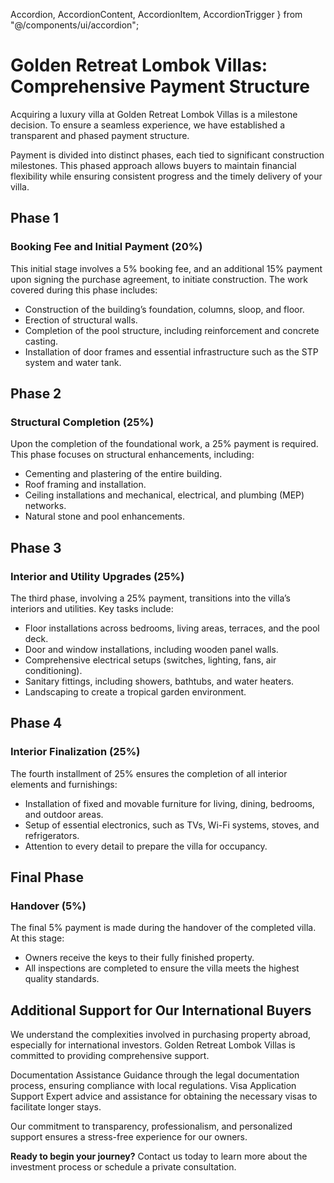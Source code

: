   Accordion,
  AccordionContent,
  AccordionItem,
  AccordionTrigger
} from "@/components/ui/accordion";

# Golden Retreat Lombok Villas: Comprehensive Payment Structure

Acquiring a luxury villa at Golden Retreat Lombok Villas is a milestone decision. To ensure a seamless experience, we have established a transparent and phased payment structure.

Payment is divided into distinct phases, each tied to significant construction milestones. This phased approach allows buyers to maintain financial flexibility while ensuring consistent progress and the timely delivery of your villa.

## Phase 1

### Booking Fee and Initial Payment (20%)

This initial stage involves a 5% booking fee, and an additional 15% payment upon signing the purchase agreement, to initiate construction. The work covered during this phase includes:

- Construction of the building’s foundation, columns, sloop, and floor.
- Erection of structural walls.
- Completion of the pool structure, including reinforcement and concrete casting.
- Installation of door frames and essential infrastructure such as the STP system and water tank.

## Phase 2

### Structural Completion (25%)

Upon the completion of the foundational work, a 25% payment is required. This phase focuses on structural enhancements, including:

- Cementing and plastering of the entire building.
- Roof framing and installation.
- Ceiling installations and mechanical, electrical, and plumbing (MEP) networks.
- Natural stone and pool enhancements.

## Phase 3

### Interior and Utility Upgrades (25%)

The third phase, involving a 25% payment, transitions into the villa’s interiors and utilities. Key tasks include:

- Floor installations across bedrooms, living areas, terraces, and the pool deck.
- Door and window installations, including wooden panel walls.
- Comprehensive electrical setups (switches, lighting, fans, air conditioning).
- Sanitary fittings, including showers, bathtubs, and water heaters.
- Landscaping to create a tropical garden environment.

## Phase 4

### Interior Finalization (25%)

The fourth installment of 25% ensures the completion of all interior elements and furnishings:

- Installation of fixed and movable furniture for living, dining, bedrooms, and outdoor areas.
- Setup of essential electronics, such as TVs, Wi-Fi systems, stoves, and refrigerators.
- Attention to every detail to prepare the villa for occupancy.

## Final Phase

### Handover (5%)

The final 5% payment is made during the handover of the completed villa. At this stage:

- Owners receive the keys to their fully finished property.
- All inspections are completed to ensure the villa meets the highest quality standards.

## Additional Support for Our International Buyers

We understand the complexities involved in purchasing property abroad, especially for international investors. Golden Retreat Lombok Villas is committed to providing comprehensive support.

<Accordion type="single" collapsible>
  <AccordionItem value="item-1">
    <AccordionTrigger className="text-xl font-semibold">
      Documentation Assistance
    </AccordionTrigger>
    <AccordionContent className="text-sm font-sans text-pretty">
      Guidance through the legal documentation process, ensuring compliance with
      local regulations.
    </AccordionContent>
  </AccordionItem>
  <AccordionItem value="item-2">
    <AccordionTrigger className="text-xl font-semibold">
      Visa Application Support
    </AccordionTrigger>
    <AccordionContent className="text-sm font-sans text-pretty">
      Expert advice and assistance for obtaining the necessary visas to
      facilitate longer stays.
    </AccordionContent>
  </AccordionItem>
</Accordion>

Our commitment to transparency, professionalism, and personalized support ensures a stress-free experience for our owners.

**Ready to begin your journey?** Contact us today to learn more about the investment process or schedule a private consultation.
